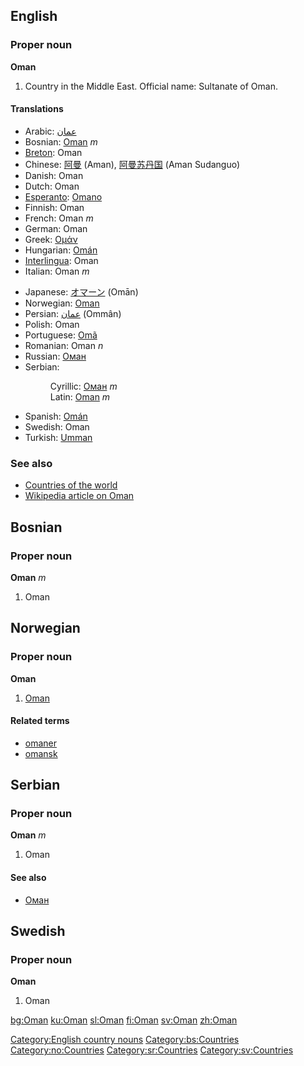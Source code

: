 ==English==

===Proper noun===
'''Oman'''
# Country in the Middle East. Official name: Sultanate of Oman.

====Translations====
{{top}}
*Arabic: [[عمان]]
*Bosnian: [[Oman#Bosnian|Oman]] ''m''
*[[Breton]]: Oman
*Chinese: [[阿曼]] (Aman), [[阿曼苏丹国]] (Aman Sudanguo)
*Danish: Oman
*Dutch: Oman
*[[Esperanto]]: [[Omano]]
*Finnish: Oman
*French: Oman ''m''
*German: Oman
*Greek: [[Ομάν]]
*Hungarian: [[Omán]]
*[[Interlingua]]: Oman
*Italian: Oman ''m''
{{mid}}
*Japanese: [[オマーン]] (Omān)
*Norwegian: [[#Norwegian|Oman]]
*Persian: [[عمان]] (Ommân)
*Polish: Oman
*Portuguese: [[Omã]]
*Romanian: Oman ''n''
*Russian: [[Оман#Russian|Оман]]
*Serbian:
*:Cyrillic: [[Оман#Serbian|Оман]] ''m''
*:Latin: [[Oman#Serbian|Oman]] ''m''
*Spanish: [[Omán]]
*Swedish: Oman
*Turkish: [[Umman]]
{{bottom}}

===See also===
*[[Countries of the world]]
*[[w:Oman|Wikipedia article on Oman]]
[[Category:English country nouns]]

==Bosnian==
===Proper noun===
'''Oman''' ''m''
#Oman
[[Category:bs:Countries]]

==Norwegian==
===Proper noun===
[[Category:no:Countries]]
'''Oman'''
#[[#English|Oman]]
====Related terms====
*[[omaner]]
*[[omansk]]

==Serbian==
===Proper noun===
'''Oman''' ''m''
#Oman
====See also====
*[[Оман#Serbian|Оман]]
[[Category:sr:Countries]]

==Swedish==
===Proper noun===
'''Oman'''
#Oman
[[Category:sv:Countries]]
[[bg:Oman]]
[[ku:Oman]]
[[sl:Oman]]
[[fi:Oman]]
[[sv:Oman]]
[[zh:Oman]]